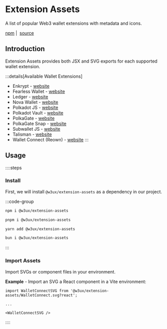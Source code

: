 # Extension Assets

A list of popular Web3 wallet extensions with metadata and icons. 

[npm](https://www.npmjs.com/package/@w3ux/extension-assets) |&nbsp; [source](https://github.com/w3ux/w3ux-library/tree/main/library/extension-assets)

## Introduction

Extension Assets provides both JSX and SVG exports for each supported wallet extension.

:::details[Available Wallet Extensions]
- Enkrypt - [website](https://www.enkrypt.com/)
- Fearless Wallet - [website](https://fearlesswallet.io/)
- Ledger - [website](https://www.ledger.com/)
- Nova Wallet - [website](https://novawallet.io/)
- Polkadot JS - [website](https://polkadot.js.org/extension/)
- Polkadot Vault - [website](https://vault.novasama.io/)
- PolkaGate - [website](https://polkagate.xyz/)
- PolkaGate Snap - [website](https://snaps.metamask.io/snap/npm/polkagate/snap/)
- Subwallet JS - [website](https://www.subwallet.app/)
- Talisman - [website](https://talisman.xyz/)
- Wallet Connect (Reown) - [website](https://reown.com)
:::

## Usage

::::steps

### Install

First, we will install `@w3ux/extension-assets` as a dependency in our project.

:::code-group

```bash [npm]
npm i @w3ux/extension-assets
```

```bash [pnpm]
pnpm i @w3ux/extension-assets
```

```bash [yarn]
yarn add @w3ux/extension-assets
```

```bash [bun]
bun i @w3ux/extension-assets
```

:::

### Import Assets

Import SVGs or component files in your environment.

__Example__ - Import an SVG a React component in a Vite environment:

```tsx
import WalletConnectSVG from '@w3ux/extension-assets/WalletConnect.svg?react';

...

<WalletConnectSVG />
```

::::
